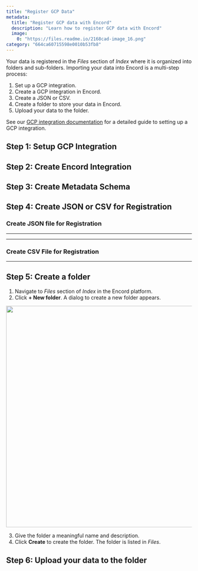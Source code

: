 ```yaml
---
title: "Register GCP Data"
metadata: 
  title: "Register GCP data with Encord"
  description: "Learn how to register GCP data with Encord"
  image: 
    0: "https://files.readme.io/2168cad-image_16.png"
category: "664ca60715598e0010b53fb8"
---
```


Your data is registered in the _Files_ section of _Index_ where it is organized into folders and sub-folders. Importing your data into Encord is a multi-step process: 

1. Set up a GCP integration.  
2. Create a GCP integration in Encord.
3. Create a JSON or CSV. 
4. Create a folder to store your data in Encord.
5. Upload your data to the folder.

<Tip>See our [GCP integration documentation](/platform-documentation/General/annotate-data-integrations/annotate-gcp-integration) for a detailed guide to setting up a GCP integration.</Tip>

## Step 1: Setup GCP Integration


<Setup />

## Step 2: Create Encord Integration


<CreateIntegration />

## Step 3: Create Metadata Schema



<Metadataschema />

## Step 4: Create JSON or CSV for Registration


<CreateJSONorCSV />

### Create JSON file for Registration


<CreateJSONIntro />


---


<CreateJSONGCP />

---

### Create CSV File for Registration


<CSVformat />

---

## Step 5: Create a folder

1. Navigate to _Files_ section of _Index_ in the Encord platform.
2. Click **+ New folder**.
A dialog to create a new folder appears.


  <img src="https://storage.googleapis.com/docs-media.encord.com/static/img/storage-new-folder.png" width="600"/>


3. Give the folder a meaningful name and description. 
4. Click **Create** to create the folder. 
The folder is listed in _Files_. 

## Step 6:  Upload your data to the folder


<ImportCloudFilesToFolder />
